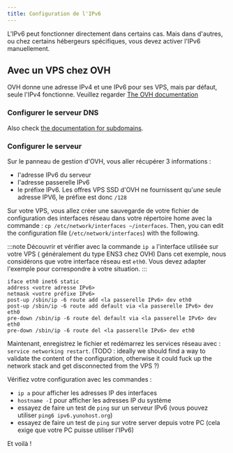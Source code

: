 ```yaml
---
title: Configuration de l'IPv6
---
```


L'IPv6 peut fonctionner directement dans certains cas. Mais dans d'autres, ou chez certains hébergeurs spécifiques, vous devez activer l'IPv6 manuellement.

## Avec un VPS chez OVH

OVH donne une adresse IPv4 et une IPv6 pour ses VPS, mais par défaut, seule l'IPv4 fonctionne.
Veuillez regarder [The OVH documentation](https://docs.ovh.com/gb/en/vps/configuring-ipv6/)

### Configurer le serveur DNS

Also check [the documentation for subdomains](/admin/tutorials/domains/dns_subdomains).

### Configurer le serveur

Sur le panneau de gestion d'OVH, vous aller récupérer 3 informations :

- l'adresse IPv6 du serveur
- l'adresse passerelle IPv6
- le préfixe IPv6. Les offres VPS SSD d'OVH ne fournissent qu'*une* seule adresse IPV6, le préfixe est donc `/128`

Sur votre VPS, vous allez créer une sauvegarde de votre fichier de configuration des interfaces réseau dans votre répertoire home avec la commande : `cp /etc/network/interfaces ~/interfaces`.
Then, you can edit the configuration file (`/etc/network/interfaces`) with the following.

:::note
Découvrir et vérifier avec la commande `ip a` l'interface utilisée sur votre VPS ( généralement du type ENS3 chez OVH)
Dans cet exemple, nous considérons que votre interface réseau est `eth0`. Vous devez adapter l'exemple pour correspondre à votre situation.
:::

```text
iface eth0 inet6 static
address <votre adresse IPv6>
netmask <votre préfixe IPv6>
post-up /sbin/ip -6 route add <la passerelle IPv6> dev eth0
post-up /sbin/ip -6 route add default via <la passerelle IPv6> dev eth0
pre-down /sbin/ip -6 route del default via <la passerelle IPv6> dev eth0
pre-down /sbin/ip -6 route del <la passerelle IPv6> dev eth0
```

Maintenant, enregistrez le fichier et redémarrez les services réseau avec : `service networking restart`. (TODO : ideally we should find a way to validate the content of the configuration, otherwise it could fuck up the network stack and get disconnected from the VPS ?)

Vérifiez votre configuration avec les commandes :

- `ip a` pour afficher les adresses IP des interfaces
- `hostname -I` pour afficher les adresses IP du système
- essayez de faire un test de `ping` sur un serveur IPv6 (vous pouvez utiliser `ping6 ipv6.yunohost.org`)
- essayez de faire un test de `ping` sur votre server depuis votre PC (cela exige que votre PC puisse utiliser l'IPv6)

Et voilà !
